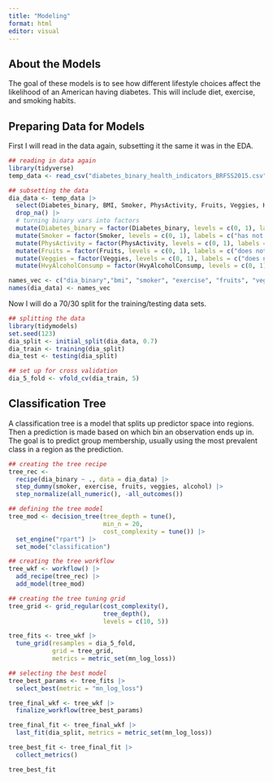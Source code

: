 ```yaml
---
title: "Modeling"
format: html
editor: visual
---
```


## About the Models
The goal of these models is to see how different lifestyle choices affect the likelihood of an American having diabetes. This will include diet, exercise, and smoking habits.

## Preparing Data for Models
First I will read in the data again, subsetting it the same it was in the EDA.
```r
## reading in data again
library(tidyverse)
temp_data <- read_csv("diabetes_binary_health_indicators_BRFSS2015.csv", col_names = TRUE)

## subsetting the data
dia_data <- temp_data |>
  select(Diabetes_binary, BMI, Smoker, PhysActivity, Fruits, Veggies, HvyAlcoholConsump) |>
  drop_na() |>
  # turning binary vars into factors
  mutate(Diabetes_binary = factor(Diabetes_binary, levels = c(0, 1), labels = c("no diabetes", "diabetes"))) |>
  mutate(Smoker = factor(Smoker, levels = c(0, 1), labels = c("has not smoked 5 packs", "has smoked 5 packs"))) |>
  mutate(PhysActivity = factor(PhysActivity, levels = c(0, 1), labels = c("no exercise last 30 days", "has exercised last 30 days"))) |>
  mutate(Fruits = factor(Fruits, levels = c(0, 1), labels = c("does not eat fruit daily", "eats fruit daily"))) |>
  mutate(Veggies = factor(Veggies, levels = c(0, 1), labels = c("does not eat veggies daily", "eats veggies daily"))) |>
  mutate(HvyAlcoholConsump = factor(HvyAlcoholConsump, levels = c(0, 1), labels = c("not a heavy drinker", "heavy drinker")))

names_vec <- c("dia_binary","bmi", "smoker", "exercise", "fruits", "veggies", "alcohol")
names(dia_data) <- names_vec
```

Now I will do a 70/30 split for the training/testing data sets.
```r
## splitting the data
library(tidymodels)
set.seed(123)
dia_split <- initial_split(dia_data, 0.7)
dia_train <- training(dia_split)
dia_test <- testing(dia_split)

## set up for cross validation
dia_5_fold <- vfold_cv(dia_train, 5)
```

## Classification Tree
A classification tree is a model that splits up predictor space into regions. Then a prediction is made based on which bin an observation ends up in. The goal is to predict group membership, usually using the most prevalent class in a region as the prediction.
```r
## creating the tree recipe
tree_rec <-
  recipe(dia_binary ~ ., data = dia_data) |>
  step_dummy(smoker, exercise, fruits, veggies, alcohol) |>
  step_normalize(all_numeric(), -all_outcomes())

## defining the tree model
tree_mod <- decision_tree(tree_depth = tune(),
                          min_n = 20,
                          cost_complexity = tune()) |>
  set_engine("rpart") |>
  set_mode("classification")

## creating the tree workflow
tree_wkf <- workflow() |>
  add_recipe(tree_rec) |>
  add_model(tree_mod)

## creating the tree tuning grid
tree_grid <- grid_regular(cost_complexity(),
                          tree_depth(),
                          levels = c(10, 5))

tree_fits <- tree_wkf |> 
  tune_grid(resamples = dia_5_fold,
            grid = tree_grid,
            metrics = metric_set(mn_log_loss))
```

```r
## selecting the best model
tree_best_params <- tree_fits |>
  select_best(metric = "mn_log_loss")

tree_final_wkf <- tree_wkf |>
  finalize_workflow(tree_best_params)

tree_final_fit <- tree_final_wkf |>
  last_fit(dia_split, metrics = metric_set(mn_log_loss))

tree_best_fit <- tree_final_fit |>
  collect_metrics()

tree_best_fit
```

